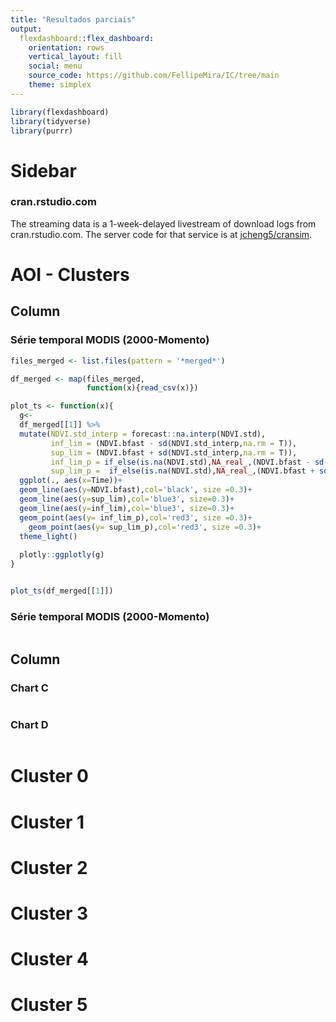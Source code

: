 ```yaml
---
title: "Resultados parciais"
output: 
  flexdashboard::flex_dashboard:
    orientation: rows
    vertical_layout: fill
    social: menu
    source_code: https://github.com/FellipeMira/IC/tree/main
    theme: simplex
---
```


```r
library(flexdashboard)
library(tidyverse)
library(purrr)

```

Sidebar {.sidebar}
=======================================================================

### cran.rstudio.com

The streaming data is a 1-week-delayed livestream of download
logs from  cran.rstudio.com. The server code for that service is at [jcheng5/cransim](https://github.com/jcheng5/cransim).



AOI - Clusters
=======================================================================
Column {data-width=650 .tabset}
-----------------------------------------------------------------------

### Série temporal MODIS (2000-Momento)

```r
files_merged <- list.files(pattern = '*merged*')

df_merged <- map(files_merged,
                 function(x){read_csv(x)})

plot_ts <- function(x){
  g<-
  df_merged[[1]] %>%  
  mutate(NDVI.std_interp = forecast::na.interp(NDVI.std),
         inf_lim = (NDVI.bfast - sd(NDVI.std_interp,na.rm = T)),
         sup_lim = (NDVI.bfast + sd(NDVI.std_interp,na.rm = T)),
         inf_lim_p = if_else(is.na(NDVI.std),NA_real_,(NDVI.bfast - sd(NDVI.std,na.rm = T))),
         sup_lim_p =  if_else(is.na(NDVI.std),NA_real_,(NDVI.bfast + sd(NDVI.std,na.rm = T)))) %>%
  ggplot(., aes(x=Time))+
  geom_line(aes(y=NDVI.bfast),col='black', size =0.3)+
  geom_line(aes(y=sup_lim),col='blue3', size=0.3)+
  geom_line(aes(y=inf_lim),col='blue3', size=0.3)+
  geom_point(aes(y= inf_lim_p),col='red3', size =0.3)+
    geom_point(aes(y= sup_lim_p),col='red3', size =0.3)+
  theme_light()
  
  plotly::ggplotly(g)
}


plot_ts(df_merged[[1]])
```

### Série temporal MODIS (2000-Momento)

```r

```

Column {data-width=350}
-----------------------------------------------------------------------

### Chart C

```r

```

### Chart D

```r

```

Cluster 0
=======================================================================

Cluster 1
=======================================================================
Cluster 2
=======================================================================
Cluster 3
=======================================================================
Cluster 4
=======================================================================
Cluster 5
=======================================================================
